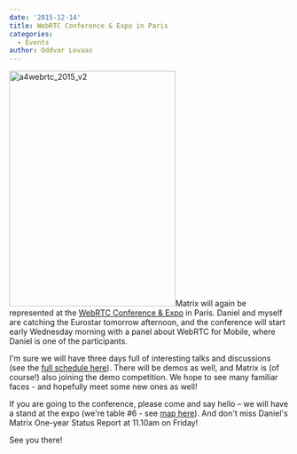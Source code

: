 ```yaml
---
date: '2015-12-14'
title: WebRTC Conference & Expo in Paris
categories:
  - Events
author: Oddvar Lovaas
---
```


<a href="http://www.uppersideconferences.com/webrtc/"><img src="https://matrix.org/blog/wp-content/uploads/2015/12/a4webrtc_2015_v2.jpg" alt="a4webrtc_2015_v2" width="300" height="424" class="alignleft size-full wp-image-1419" /></a>Matrix will again be represented at the <a href="http://www.uppersideconferences.com/webrtc/">WebRTC Conference &amp; Expo</a> in Paris. Daniel and myself are catching the Eurostar tomorrow afternoon, and the conference will start early Wednesday morning with a panel about WebRTC for Mobile, where Daniel is one of the participants.

I'm sure we will have three days full of interesting talks and discussions (see the <a href="http://www.uppersideconferences.com/webrtc/webrtc_2015_program_day_1.html">full schedule here</a>). There will be demos as well, and Matrix is (of course!) also joining the demo competition. We hope to see many familiar faces - and hopefully meet some new ones as well!

If you are going to the conference, please come and say hello – we will have a stand at the expo (we're table #6 - see <a href="http://www.uppersideconferences.com/webrtc/webrtc_2015_expo_sponsoring.html">map here</a>). And don't miss Daniel's Matrix One-year Status Report at 11.10am on Friday!

See you there!

<p>&nbsp;</p>
<p>&nbsp;</p>